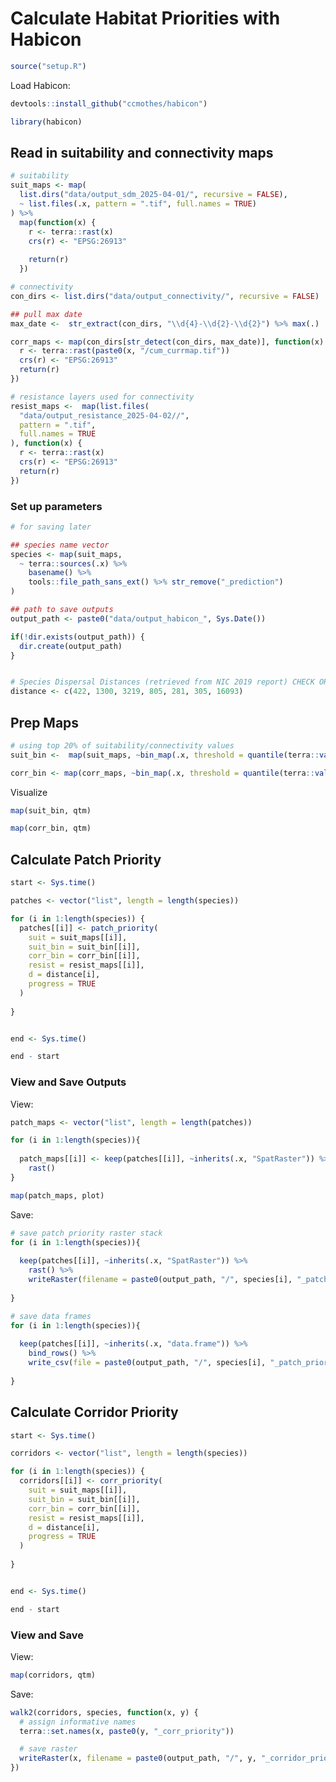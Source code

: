 # Calculate Habitat Priorities with Habicon

```r
source("setup.R")
```

Load Habicon:

```r
devtools::install_github("ccmothes/habicon")
```

```r
library(habicon)
```

## Read in suitability and connectivity maps

```r
# suitability
suit_maps <- map(
  list.dirs("data/output_sdm_2025-04-01/", recursive = FALSE),
  ~ list.files(.x, pattern = ".tif", full.names = TRUE)
) %>%
  map(function(x) {
    r <- terra::rast(x)
    crs(r) <- "EPSG:26913"
    
    return(r)
  })

# connectivity
con_dirs <- list.dirs("data/output_connectivity/", recursive = FALSE)

## pull max date
max_date <-  str_extract(con_dirs, "\\d{4}-\\d{2}-\\d{2}") %>% max(.)

corr_maps <- map(con_dirs[str_detect(con_dirs, max_date)], function(x) {
  r <- terra::rast(paste0(x, "/cum_currmap.tif"))
  crs(r) <- "EPSG:26913"
  return(r)
})

# resistance layers used for connectivity
resist_maps <-  map(list.files(
  "data/output_resistance_2025-04-02//",
  pattern = ".tif",
  full.names = TRUE
), function(x) {
  r <- terra::rast(x)
  crs(r) <- "EPSG:26913"
  return(r)
})
```

### Set up parameters

```r
# for saving later

## species name vector
species <- map(suit_maps,
  ~ terra::sources(.x) %>%
    basename() %>%
    tools::file_path_sans_ext() %>% str_remove("_prediction")
)

## path to save outputs
output_path <- paste0("data/output_habicon_", Sys.Date())

if(!dir.exists(output_path)) {
  dir.create(output_path)
}


# Species Dispersal Distances (retrieved from NIC 2019 report) CHECK ORDER
distance <- c(422, 1300, 3219, 805, 281, 305, 16093)
```

## Prep Maps

```r
# using top 20% of suitability/connectivity values
suit_bin <-  map(suit_maps, ~bin_map(.x, threshold = quantile(terra::values(.x, na.rm = TRUE), 0.85)))

corr_bin <- map(corr_maps, ~bin_map(.x, threshold = quantile(terra::values(.x, na.rm = TRUE), 0.85)))

```

Visualize

```r
map(suit_bin, qtm)

map(corr_bin, qtm)
```

## Calculate Patch Priority

```r
start <- Sys.time()

patches <- vector("list", length = length(species))

for (i in 1:length(species)) {
  patches[[i]] <- patch_priority(
    suit = suit_maps[[i]],
    suit_bin = suit_bin[[i]],
    corr_bin = corr_bin[[i]],
    resist = resist_maps[[i]],
    d = distance[i],
    progress = TRUE
  )
  
}


end <- Sys.time()

end - start
```

### View and Save Outputs

View:

```r
patch_maps <- vector("list", length = length(patches))

for (i in 1:length(species)){
  
  patch_maps[[i]] <- keep(patches[[i]], ~inherits(.x, "SpatRaster")) %>%
    rast()
}

map(patch_maps, plot)
```

Save:

```r
# save patch priority raster stack
for (i in 1:length(species)){
  
  keep(patches[[i]], ~inherits(.x, "SpatRaster")) %>% 
    rast() %>% 
    writeRaster(filename = paste0(output_path, "/", species[i], "_patch_priority.tif"), overwrite = TRUE)
  
}

# save data frames
for (i in 1:length(species)){
  
  keep(patches[[i]], ~inherits(.x, "data.frame")) %>% 
    bind_rows() %>% 
    write_csv(file = paste0(output_path, "/", species[i], "_patch_priority_table.csv"))
  
}

```

## Calculate Corridor Priority

```r
start <- Sys.time()

corridors <- vector("list", length = length(species))

for (i in 1:length(species)) {
  corridors[[i]] <- corr_priority(
    suit = suit_maps[[i]],
    suit_bin = suit_bin[[i]],
    corr_bin = corr_bin[[i]],
    resist = resist_maps[[i]],
    d = distance[i],
    progress = TRUE
  )
  
}


end <- Sys.time()

end - start
```

### View and Save

View:

```r
map(corridors, qtm)
```

Save:

```r
walk2(corridors, species, function(x, y) {
  # assign informative names
  terra::set.names(x, paste0(y, "_corr_priority"))

  # save raster
  writeRaster(x, filename = paste0(output_path, "/", y, "_corridor_priority.tif"), overwrite = TRUE)
})

```
